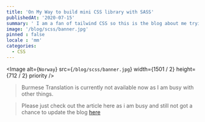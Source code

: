 ```yaml
---
title: 'On My Way to build mini CSS library with SASS' 
publishedAt: '2020-07-15'
summary: ' I am a fan of tailwind CSS so this is the blog about me trying learn more about SCSS while generating some utility classes with SCSS'
image: '/blog/scss/banner.jpg'
pinned : false
locale : 'mm'	
categories:
  - CSS
---
```


<Image
  alt={`Norway`}
  src={`/blog/scss/banner.jpg`}
  width={1501 / 2}
  height={712 / 2}
  priority
/>

> Burmese Translation is currently not available now as I am busy with other things.

> Please just check out the article here as i am busy and still not got a chance to update the blog [here](https://dev.to/riley1101/on-my-way-to-generate-css-utils-with-sass--ghn)